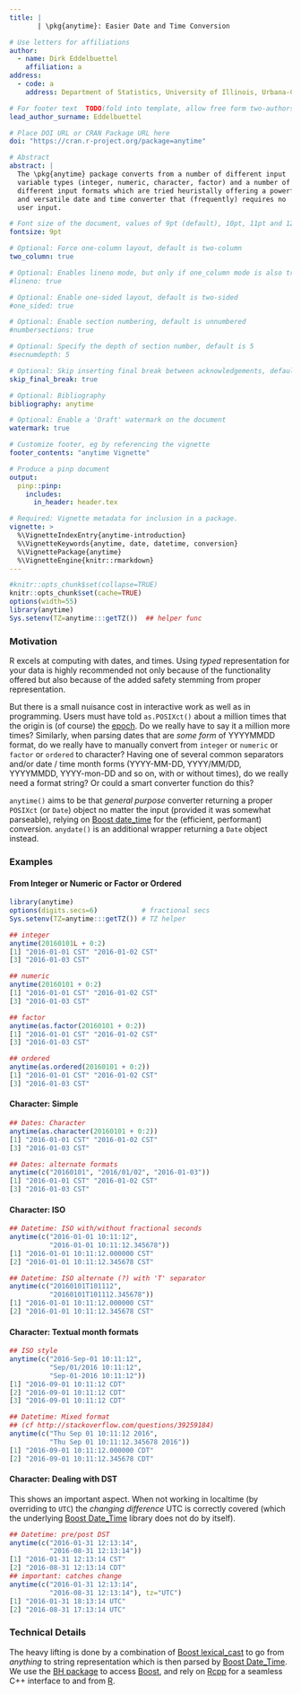 ```yaml
---
title: |
       | \pkg{anytime}: Easier Date and Time Conversion

# Use letters for affiliations
author:
  - name: Dirk Eddelbuettel
    affiliation: a
address:
  - code: a
    address: Department of Statistics, University of Illinois, Urbana-Champaign, IL, USA

# For footer text  TODO(fold into template, allow free form two-authors)
lead_author_surname: Eddelbuettel

# Place DOI URL or CRAN Package URL here
doi: "https://cran.r-project.org/package=anytime"

# Abstract
abstract: |
  The \pkg{anytime} package converts from a number of different input
  variable types (integer, numeric, character, factor) and a number of
  different input formats which are tried heuristally offering a powerful
  and versatile date and time converter that (frequently) requires no
  user input.

# Font size of the document, values of 9pt (default), 10pt, 11pt and 12pt
fontsize: 9pt

# Optional: Force one-column layout, default is two-column
two_column: true

# Optional: Enables lineno mode, but only if one_column mode is also true
#lineno: true

# Optional: Enable one-sided layout, default is two-sided
#one_sided: true

# Optional: Enable section numbering, default is unnumbered
#numbersections: true

# Optional: Specify the depth of section number, default is 5
#secnumdepth: 5

# Optional: Skip inserting final break between acknowledgements, default is false
skip_final_break: true

# Optional: Bibliography
bibliography: anytime

# Optional: Enable a 'Draft' watermark on the document
watermark: true

# Customize footer, eg by referencing the vignette
footer_contents: "anytime Vignette"

# Produce a pinp document
output:
  pinp::pinp:
    includes:
      in_header: header.tex

# Required: Vignette metadata for inclusion in a package.
vignette: >
  %\VignetteIndexEntry{anytime-introduction}
  %\VignetteKeywords{anytime, date, datetime, conversion}
  %\VignettePackage{anytime}
  %\VignetteEngine{knitr::rmarkdown}
---
```


```r
#knitr::opts_chunk$set(collapse=TRUE)
knitr::opts_chunk$set(cache=TRUE)
options(width=55)
library(anytime)
Sys.setenv(TZ=anytime:::getTZ())  ## helper func
```


### Motivation

R excels at computing with dates, and times.  Using _typed_
representation for your data is highly recommended not only because of
the functionality offered but also because of the added safety
stemming from proper representation.

But there is a small nuisance cost in interactive work as well as in
programming. Users must have told `as.POSIXct()` about a million times
that the origin is (of course) the
[epoch](https://en.wikipedia.org/wiki/Unix_time). Do we really have to
say it a million more times?  Similarly, when parsing dates that are
_some form_ of YYYYMMDD format, do we really have to manually convert
from `integer` or `numeric` or `factor` or `ordered` to character?
Having one of several common separators and/or date / time month forms
(YYYY-MM-DD, YYYY/MM/DD, YYYYMMDD, YYYY-mon-DD and so on, with or
without times), do we really need a format string? Or could a smart
converter function do this?

`anytime()` aims to be that _general purpose_ converter returning a
proper `POSIXct` (or `Date`) object no matter the input (provided it
was somewhat parseable), relying on
[Boost date_time](http://www.boost.org/doc/libs/1_61_0/doc/html/date_time.html)
for the (efficient, performant) conversion. `anydate()` is an
additional wrapper returning a `Date` object instead.

### Examples

#### From Integer or Numeric or Factor or Ordered

```r
library(anytime)
options(digits.secs=6)           # fractional secs
Sys.setenv(TZ=anytime:::getTZ()) # TZ helper

## integer
anytime(20160101L + 0:2)
[1] "2016-01-01 CST" "2016-01-02 CST"
[3] "2016-01-03 CST"

## numeric
anytime(20160101 + 0:2)
[1] "2016-01-01 CST" "2016-01-02 CST"
[3] "2016-01-03 CST"

## factor
anytime(as.factor(20160101 + 0:2))
[1] "2016-01-01 CST" "2016-01-02 CST"
[3] "2016-01-03 CST"

## ordered
anytime(as.ordered(20160101 + 0:2))
[1] "2016-01-01 CST" "2016-01-02 CST"
[3] "2016-01-03 CST"
```

#### Character: Simple

```r
## Dates: Character
anytime(as.character(20160101 + 0:2))
[1] "2016-01-01 CST" "2016-01-02 CST"
[3] "2016-01-03 CST"

## Dates: alternate formats
anytime(c("20160101", "2016/01/02", "2016-01-03"))
[1] "2016-01-01 CST" "2016-01-02 CST"
[3] "2016-01-03 CST"
```


#### Character: ISO

```r
## Datetime: ISO with/without fractional seconds
anytime(c("2016-01-01 10:11:12",
          "2016-01-01 10:11:12.345678"))
[1] "2016-01-01 10:11:12.000000 CST"
[2] "2016-01-01 10:11:12.345678 CST"

## Datetime: ISO alternate (?) with 'T' separator
anytime(c("20160101T101112",
          "20160101T101112.345678"))
[1] "2016-01-01 10:11:12.000000 CST"
[2] "2016-01-01 10:11:12.345678 CST"
```

#### Character: Textual month formats

```r
## ISO style
anytime(c("2016-Sep-01 10:11:12",
          "Sep/01/2016 10:11:12",
          "Sep-01-2016 10:11:12"))
[1] "2016-09-01 10:11:12 CDT"
[2] "2016-09-01 10:11:12 CDT"
[3] "2016-09-01 10:11:12 CDT"

## Datetime: Mixed format
## (cf http://stackoverflow.com/questions/39259184)
anytime(c("Thu Sep 01 10:11:12 2016",
          "Thu Sep 01 10:11:12.345678 2016"))
[1] "2016-09-01 10:11:12.000000 CDT"
[2] "2016-09-01 10:11:12.345678 CDT"
```

#### Character: Dealing with DST

This shows an important aspect. When not working in localtime (by
overriding to `UTC`) the _changing difference_ UTC is correctly
covered (which the underlying
[Boost Date_Time](http://www.boost.org/doc/libs/1_61_0/doc/html/date_time.html)
library does not do by itself).


```r
## Datetime: pre/post DST
anytime(c("2016-01-31 12:13:14",
          "2016-08-31 12:13:14"))
[1] "2016-01-31 12:13:14 CST"
[2] "2016-08-31 12:13:14 CDT"
## important: catches change
anytime(c("2016-01-31 12:13:14",
          "2016-08-31 12:13:14"), tz="UTC")
[1] "2016-01-31 18:13:14 UTC"
[2] "2016-08-31 17:13:14 UTC"
```


### Technical Details

The heavy lifting is done by a combination of
[Boost lexical_cast](http://www.boost.org/doc/libs/1_61_0/doc/html/boost_lexical_cast.html)
to go from _anything_ to string representation which is then parsed by
[Boost Date_Time](http://www.boost.org/doc/libs/1_61_0/doc/html/date_time.html).
We use the [BH package](http://dirk.eddelbuettel.com/code/bh.html)
\citep{CRAN:BH} to access [Boost](http://www.boost.org), and rely on
[Rcpp](http://dirk.eddelbuettel.com/code/rcpp.html)
\citep{JSS:Rcpp,Eddelbuettel:2013} for a seamless C++ interface to
and from [R](https://www.r-project.org).
